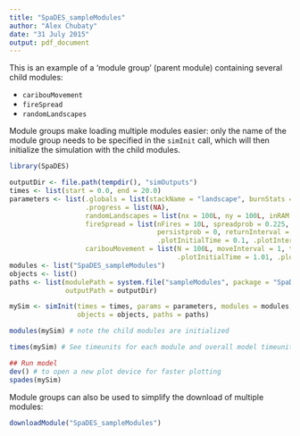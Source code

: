 ```yaml
---
title: "SpaDES_sampleModules"
author: "Alex Chubaty"
date: "31 July 2015"
output: pdf_document
---
```


This is an example of a 'module group' (parent module) containing several child modules:

- `caribouMovement`
- `fireSpread`
- `randomLandscapes`

Module groups make loading multiple modules easier: only the name of the module group needs to be specified in the `simInit` call, which will then initialize the simulation with the child modules.

```r
library(SpaDES)

outputDir <- file.path(tempdir(), "simOutputs")
times <- list(start = 0.0, end = 20.0)
parameters <- list(.globals = list(stackName = "landscape", burnStats = "nPixelsBurned"),
                   .progress = list(NA),
                   randomLandscapes = list(nx = 100L, ny = 100L, inRAM = TRUE),
                   fireSpread = list(nFires = 10L, spreadprob = 0.225, its = 1e6,
                                     persistprob = 0, returnInterval = 10, startTime = 0,
                                     .plotInitialTime = 0.1, .plotInterval = 10),
                   caribouMovement = list(N = 100L, moveInterval = 1, torus = TRUE,
                                          .plotInitialTime = 1.01, .plotInterval = 1))
modules <- list("SpaDES_sampleModules")
objects <- list()
paths <- list(modulePath = system.file("sampleModules", package = "SpaDES"),
              outputPath = outputDir)

mySim <- simInit(times = times, params = parameters, modules = modules,
                 objects = objects, paths = paths)

modules(mySim) # note the child modules are initialized

times(mySim) # See timeunits for each module and overall model timeunit

## Run model
dev() # to open a new plot device for faster plotting
spades(mySim)
```

Module groups can also be used to simplify the download of multiple modules:

```r
downloadModule("SpaDES_sampleModules")
```
